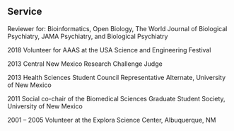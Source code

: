 ###
###
&nbsp;


## Service
Reviewer for: Bioinformatics, Open Biology, The World Journal of Biological Psychiatry, JAMA Psychiatry, and Biological Psychiatry

2018		Volunteer for AAAS at the USA Science and Engineering Festival

2013     		Central New Mexico Research Challenge Judge

2013		Health Sciences Student Council Representative Alternate, University of New Mexico

2011     		Social co-chair of the Biomedical Sciences Graduate Student Society, University of New 
Mexico

2001 – 2005	Volunteer at the Explora Science Center, Albuquerque, NM
